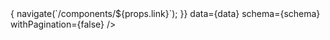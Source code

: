 
<Card shadow="none">
  <Table
    showMenu={false}
    type="resource"
    onRowClick={(props) => {
      navigate(`/components/${props.link}`);
    }}
    data={data}
    schema={schema}
    withPagination={false}
  />
</Card>
